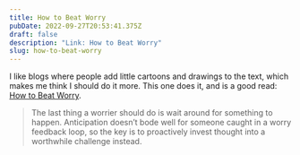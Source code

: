 ```yaml
---
title: How to Beat Worry
pubDate: 2022-09-27T20:53:41.375Z
draft: false
description: "Link: How to Beat Worry"
slug: how-to-beat-worry
---
```

I like blogs where people add little cartoons and drawings to the text, which makes me think I should do it more. This one does it, and is a good read: [How to Beat Worry](https://moretothat.com/how-to-beat-worry/).

> The last thing a worrier should do is wait around for something to happen. Anticipation doesn’t bode well for someone caught in a worry feedback loop, so the key is to proactively invest thought into a worthwhile challenge instead.